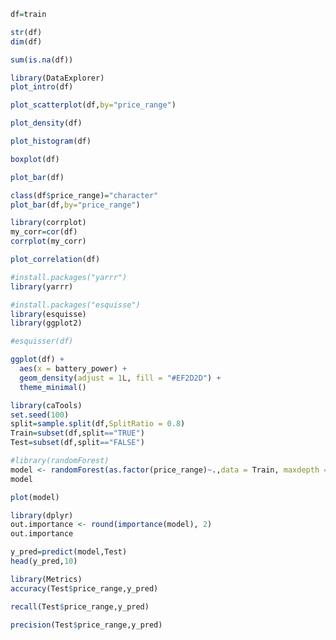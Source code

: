```{r}
df=train
```

```{r}
str(df)
dim(df)
```

```{r}
sum(is.na(df))
```


```{r}
library(DataExplorer)
plot_intro(df)
```
```{r}
plot_scatterplot(df,by="price_range")
```

```{r}
plot_density(df)
```

```{r}
plot_histogram(df)
```

```{r}
boxplot(df)
```

```{r}
plot_bar(df)
```
```{r}
class(df$price_range)="character"
plot_bar(df,by="price_range")
```


```{r}
library(corrplot)
my_corr=cor(df)
corrplot(my_corr)
```

```{r}
plot_correlation(df)
```

```{r}
#install.packages("yarrr")
library(yarrr)
```

```{r}
#install.packages("esquisse")
library(esquisse)
library(ggplot2)
```

```{r}
#esquisser(df)
```

```{r}
ggplot(df) +
  aes(x = battery_power) +
  geom_density(adjust = 1L, fill = "#EF2D2D") +
  theme_minimal()
```

```{r}
library(caTools)
set.seed(100)
split=sample.split(df,SplitRatio = 0.8)
Train=subset(df,split=="TRUE")
Test=subset(df,split=="FALSE")
```

```{r}
#library(randomForest)
model <- randomForest(as.factor(price_range)~.,data = Train, maxdepth = 2)
model
```


```{r}
plot(model)
```


```{r}
library(dplyr)
out.importance <- round(importance(model), 2)
out.importance

```
```{r}
y_pred=predict(model,Test)
head(y_pred,10)
```


```{r}
library(Metrics)
accuracy(Test$price_range,y_pred)
```

```{r}
recall(Test$price_range,y_pred)
```


```{r}
precision(Test$price_range,y_pred)
```



